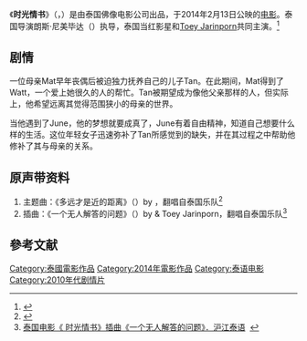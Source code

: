 {{Infobox Film
| name = 时光情书
| image  = 
| director ={{link-en|朗斯·尼美毕达|Nonzee Nimibutr}}
| producer = Somsak Techaratanaprasert
| writer = Kiat Songsanun<br>Apichet Kampoo Na Ayutthaya<br>{{link-en|朗斯·尼美毕达|Nonzee Nimibutr}}
| starring= [[吉拉宇·唐思苏克|吉拉宇·唐思苏克]]<br>[[札玲朋·尊克迪|札玲朋·尊克迪]]（Jarinporn Joonkiat）<br>琵雅妲·沃拉慕斯（Pock / Piyathida Woramusik）<br>Nopachai Chaiyanam
| cinematography = 
| editing =
| distributor = [[沙哈蒙空电影国际有限公司|沙哈蒙空电影国际有限公司]]
| released = {{flagicon|Thailand}} 2014年2月13日<br>{{flagicon|ROC}} <br>
| runtime = 135分钟
| country = {{泰国电影產地}}
| language = [[泰文|泰文]]
| budget = 
| followed_by =
| website = [https://www.facebook.com/Timelinemovie.th]
| amg_id =
| imdb_id = 3222720
}}
《'''时光情书'''》（{{lang-th|จดหมาย ความทรงจำ}}，{{lang-en|Timeline}}）是由泰国佛像电影公司出品，于2014年2月13日公映的[[电影|电影]]。泰国导演朗斯·尼美毕达（{{link-en|Nonzee Nimibutr|Nonzee Nimibutr}}）执导，泰国当红影星{{link-en|Jirayu Tangsrisuk|Jirayu Tangsrisuk}}和[[Jarinporn_Joonkiat|Toey Jarinporn]]共同主演。<ref>{{Cite web |url=http://www.taijuba.com/taijudongtai/20131228/taijuinfo_2922.html |title=泰国爱情电影《时光情书/Timeline》2014年2月13日公映 James Jirayu和Toey主演 |access-date=2014年4月15日 |archive-date=2019年4月21日 |archive-url=https://web.archive.org/web/20190421021316/http://www.taijuba.com/taijudongtai/20131228/taijuinfo_2922.html |dead-url=no }}</ref>

== 剧情 ==
一位母亲Mat早年丧偶后被迫独力抚养自己的儿子Tan。在此期间，Mat得到了Watt，一个爱上她很久的人的帮忙。Tan被期望成为像他父亲那样的人，但实际上，他希望远离其觉得范围狭小的母亲的世界。

当他遇到了June，他的梦想就要成真了，June有着自由精神，知道自己想要什么样的生活。这位年轻女子迅速弥补了Tan所感觉到的缺失，并在其过程之中帮助他修补了其与母亲的关系。

== 原声带资料 ==
# 主题曲：《多远才是近的距离》（{{lang|th|ไกลแค่ไหนคือใกล้}}）by {{link-en|Jirayu Tangsrisuk|Jirayu Tangsrisuk}}，翻唱自泰国乐队{{link-th|Getsunova|เก็ตสึโนวา}}<ref>{{Cite web |url=http://th.hujiang.com/new/p580973/ |title=泰国电影《 时光情书》主题曲《多远才是近的距离》．沪江泰语 |access-date=2014-04-16 |archive-date=2020-09-21 |archive-url=https://web.archive.org/web/20200921024329/https://th.hujiang.com/new/p580973/ |dead-url=no }}</ref>
# 插曲：《一个无人解答的问题》（{{lang|th|คำถามซึ่งไร้คนตอบ}}）by {{link-en|Jirayu Tangsrisuk|Jirayu Tangsrisuk}} & Toey Jarinporn，翻唱自泰国乐队{{link-th|Getsunova|เก็ตสึโนวา}}<ref>[http://th.hujiang.com/new/p581486/ 泰国电影《 时光情书》插曲《一个无人解答的问题》．沪江泰语] {{Wayback|url=http://th.hujiang.com/new/p581486/ |date=20200921040650 }} </ref>

==參考文献==
<references />

{{DEFAULTSORT:SHI}}
[[Category:泰國電影作品|Category:泰國電影作品]]
[[Category:2014年電影作品|Category:2014年電影作品]]
[[Category:泰语电影|Category:泰语电影]]
[[Category:2010年代剧情片|Category:2010年代剧情片]]